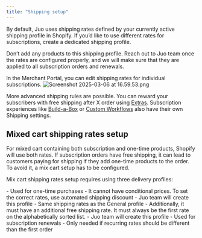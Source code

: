 ```yaml
---
title: "Shipping setup"
---
```


By default, Juo uses shipping rates defined by your currently active shipping profile in Shopify. If you’d like to use different rates for subscriptions, create a dedicated shipping profile.

Don’t add any products to this shipping profile. Reach out to Juo team once the rates are configured properly, and we will make sure that they are applied to all subscription orders and renewals.

In the Merchant Portal, you can edit shipping rates for individual subscriptions. ![Screenshot 2025-03-06 at 16.59.53.png](https://cdn.juo.io/content-uploads/Screenshot_2025_03_06_at_16_59_53_d72fd02f4b.png)

More advanced shipping rules are possible. You can reward your subscribers with free shipping after X order using [Extras](https://juo.io/docs/extras). Subscription experiences like [Build-a-Box](https://juo.io/docs/build-a-box) or [Custom Workflows](https://juo.io/docs/custom-workflows) also have their own Shipping settings.

## Mixed cart shipping rates setup

For mixed cart containing both subscription and one-time products, Shopify will use both rates. If subscription orders have free shipping, it can lead to customers paying for shipping if they add one-time products to the order. To avoid it, a mix cart setup has to be configured.

Mix cart shipping rates setup requires using three delivery profiles:

<Tabs>
  <Tab title="General profile">
    - Used for one-time purchases - It cannot have conditional prices. To set
    the correct rates, use automated shipping discount
  </Tab>
  <Tab title="Recurring checkout profile">
    - Juo team will create this profile - Same shipping rates as the General
    profile - Additionally, it must have an additional free shipping rate. It
    must always be the first rate on the alphabetically sorted list.
  </Tab>
  <Tab title="(optional) Recurring profile">
    - Juo team will create this profile - Used for subscription renewals - Only
    needed if recurring rates should be different than the first order
  </Tab>
</Tabs>
